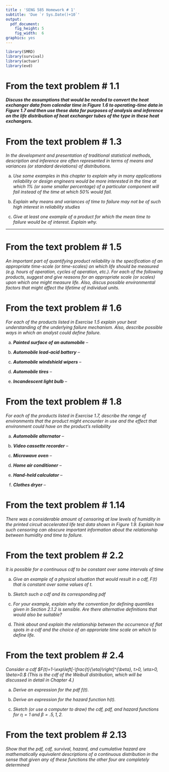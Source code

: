 ```yaml
---
title : 'SENG 585 Homework # 1'
subtitle: 'Due `r Sys.Date()+10`'
output: 
  pdf_document:
    fig_height: 5
    fig_width:  6
graphics: yes
---
```


```r
library(SMRD)
library(survival)
library(actuar)
library(evd)
```


# From the text problem # 1.1

___Discuss the assumptions that would be needed to convert the heat exchanger data from calendar time in Figure 1.6 to operating-time data in Figure 1.7 and then use these data for purposes of analysis and inference on the life distribution of heat exchanger tubes of the type in these heat exchangers.___

# From the text problem # 1.3

_In the development and presentation of traditional statistical methods, description and inference are often represented in terms of means and variances (or standard deviations) of distributions._

(a) _Use some examples in this chapter to explain why in many applications reliability or design engineers would be more interested in the time at which 1% (or some smaller percentage) of a particular component will fail instead of the time at which 50% would fail._

(b) _Explain why means and variances of time to failure may not be of such high interest in reliability studies_ 

(c) _Give at least one example of a product for which the mean time to failure would be of interest.  Explain why._ 

<hr>

# From the text problem # 1.5

_An important part of quantifying product reliability is the specification of an appropriate time-scale (or time-scales) on which life should be measured (e.g. hours of operation, cycles of operation, etc.).  For each of the following products, suggest and give reasons for an appropriate scale (or scales) upon which one might measure life.  Also, discus possible environmental factors that might affect the lifetime of individual units._

# From the text problem # 1.6

_For each of the products listed in Exercise 1.5 explain your best understanding of the underlying failure mechanism.  Also, describe possible ways in which an analyst could define failure._

(a) ___Painted surface of an automobile___ -- 

(b) ___Automobile lead-acid battery___ --

(c) ___Automobile windshield wipers___ --

(d) ___Automobile tires___ --

(e) ___Incandescent light bulb___ --

# From the text problem # 1.8

_For each of the products listed in Exercise 1.7, describe the range of environments that the product might encounter in use and the effect that environment could have on the product's reliability_

(a) ___Automobile alternator___ --

(b) ___Video cassette recorder___ --

(c) ___Microwave oven___ --

(d) ___Home air conditioner___ --

(e) ___Hand-held calculator___ --

(f) ___Clothes dryer___ --

# From the text problem # 1.14

_There was a considerable amount of censoring at low levels of humidity in the printed circuit accelerated life test data shown in Figure 1.9.  Explain how such censoring can obscure important information about the relationship between humidity and time to failure._

# From the text problem # 2.2

_It is possible for a continuous cdf to be constant over some intervals of time_

(a) _Give an example of a physical situation that would result in a cdf, $F(t)$ that is constant over some values of $t$._

(b) _Sketch such a cdf and its corresponding pdf_

(c) _For your example, explain why the convention for defining quantiles given in Section 2.1.2 is sensible.  Are there alternative definitions that would also be suitable?_

(d) _Think about and explain the relationship between the occurrence of flat spots in a cdf and the choice of an approriate time scale on which to define life._

# From the text problem # 2.4

_Consider a cdf $F(t)=1-\exp\left[-\frac{t}{\eta}\right]^{\beta}, t>0, \eta>0, \beta>0.$ (This is the cdf of the Weibull distribution, which will be discussed in detail in Chapter 4.)_

(a) _Derive an expression for the pdf $f(t)$._

(b) _Derive an expression for the hazard function $h(t)$._

(c) _Sketch (or use a computer to draw) the cdf, pdf, and hazard functions for $\eta=1$ and $\beta=.5,1,2$._ 

# From the text problem # 2.13

_Show that the pdf, cdf, survival, hazard, and cumulative hazard are mathematically equivalent descriptions of a continuous distribution in the sense that given any of these functions the other four are completely determined_

<!--# From the text problem # 2.16

_If a continuous random variable $T$ has a cdf $F(t)=Pr(T\le t)$, then it is easy to show that the transformed random variable $F(T)$ follows a $UNIF(0,1)$ distribution.  A similar property for random variables is that the cumulative hazard transformation $H(T)$ follows an exponential distribution.  Show this._-->